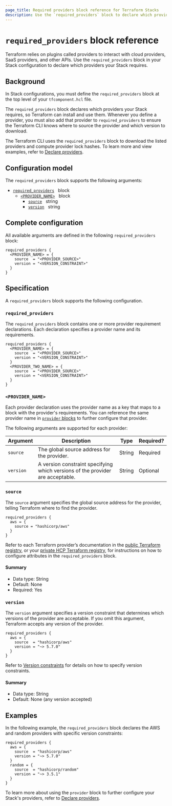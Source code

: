 ```yaml
---
page_title: Required providers block reference for Terraform Stacks
description: Use the `required_providers` block to declare which providers your Stack requires and specify their versions and sources.
---
```


# `required_providers` block reference

Terraform relies on plugins called providers to interact with cloud providers, SaaS providers, and other APIs. Use the `required_providers` block in your Stack configuration to declare which providers your Stack requires.

## Background

In Stack configurations, you must define the `required_providers` block at the top level of your `tfcomponent.hcl` file.

The `required_providers` block declares which providers your Stack requires, so Terraform can install and use them. Whenever you define a provider, you must also add that provider to `required_providers` to ensure the Terraform CLI knows where to source the provider and which version to download.

The Terraform CLI uses the `required_providers` block to download the listed providers and compute provider lock hashes. To learn more and view examples, refer to [Declare providers](/terraform/language/stacks/create/declare-providers).

## Configuration model

The `required_providers` block supports the following arguments:

- [`required_providers`](#required_providers) &nbsp; block
  - [`<PROVIDER_NAME>`](#provider_name) &nbsp; block
    - [`source`](#source) &nbsp; string
    - [`version`](#version) &nbsp; string

## Complete configuration

All available arguments are defined in the following `required_providers` block:

```hcl
required_providers {
  <PROVIDER_NAME> = {
    source  = "<PROVIDER_SOURCE>"
    version = "<VERSION_CONSTRAINT>"
  }
}
```

## Specification

A `required_providers` block supports the following configuration.

### `required_providers`

The `required_providers` block contains one or more provider requirement declarations. Each declaration specifies a provider name and its requirements.

```hcl
required_providers {
  <PROVIDER_NAME> = {
    source  = "<PROVIDER_SOURCE>"
    version = "<VERSION_CONSTRAINT>"
  }
  <PROVIDER_TWO_NAME> = {
    source  = "<PROVIDER_SOURCE>"
    version = "<VERSION_CONSTRAINT>"
  }
}
```

### `<PROVIDER_NAME>`

Each provider declaration uses the provider name as a key that maps to a block with the provider's requirements. You can reference the same provider name in [`provider` blocks](/terraform/language/block/stack/configuration/provider) to further configure that provider.

The following arguments are supported for each provider:

| Argument | Description | Type | Required? |
| --- | --- | --- | --- |
| `source` | The global source address for the provider. | String | Required |
| `version` | A version constraint specifying which versions of the provider are acceptable. | String | Optional |

### `source`

The `source` argument specifies the global source address for the provider, telling Terraform where to find the provider.

```hcl
required_providers {
  aws = {
    source = "hashicorp/aws"
  }
}
```

Refer to each Terraform provider’s documentation in the [public Terraform registry](https://registry.terraform.io/browse/providers), or your [private HCP Terraform registry](/terraform/cloud-docs/registry), for instructions on how to configure attributes in the `required_providers` block.

#### Summary

- Data type: String
- Default: None
- Required: Yes

### `version`

The `version` argument specifies a version constraint that determines which versions of the provider are acceptable. If you omit this argument, Terraform accepts any version of the provider.

```hcl
required_providers {
  aws = {
    source  = "hashicorp/aws"
    version = "~> 5.7.0"
  }
}
```

Refer to [Version constraints](/terraform/language/expressions/version-constraints) for details on how to specify version constraints.

#### Summary

- Data type: String
- Default: None (any version accepted)

## Examples

In the following example, the `required_providers` block declares the AWS and random providers with specific version constraints:

```hcl
required_providers {
  aws = {
    source  = "hashicorp/aws"
    version = "~> 5.7.0"
  }
  random = {
    source  = "hashicorp/random"
    version = "~> 3.5.1"
  }
}
```

To learn more about using the `provider` block to further configure your Stack's providers, refer to [Declare providers](/terraform/language/stacks/create/declare-providers).
